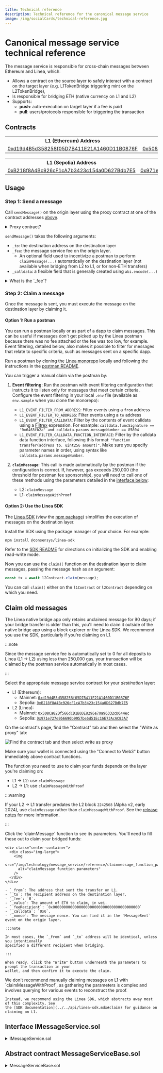 ```yaml
---
title: Technical reference
description: Technical reference for the canonical message service
image: /img/socialCards/technical-reference.jpg
---
```



# Canonical message service technical reference

The message service is responsible for cross-chain messages between Ethereum and Linea, which:

- Allows a contract on the source layer to safely interact with a contract on the target layer 
(e.g. L1TokenBridge triggering mint on the L2TokenBridge),
- Is responsible for bridging ETH (native currency on L1 and L2)
- Supports:
  - **push**: auto-execution on target layer if a fee is paid
  - **pull**: users/protocols responsible for triggering the transaction

## Contracts

<Tabs groupId="Mainnet-Testnet" className="my-tabs">
  <TabItem value="Mainnet" label="Mainnet" default>
    <table>
      <tbody>
        <tr>
          <th>L1 (Ethereum) Address</th>
          <th>L2 (Linea) Address</th>
        </tr>
        <tr>
          <td>
            <a href="https://etherscan.io/address/0xd19d4B5d358258f05D7B411E21A1460D11B0876F">
              0xd19d4B5d358258f05D7B411E21A1460D11B0876F
            </a>
          </td>
          <td>
            <a href="https://lineascan.build/address/0x508Ca82Df566dCD1B0DE8296e70a96332cD644ec">
              0x508Ca82Df566dCD1B0DE8296e70a96332cD644ec
            </a>
          </td>
        </tr>
      </tbody>
    </table>
  </TabItem>
    <TabItem value="Linea Sepolia" label="Linea Sepolia">
    <table>
      <tbody>
        <tr>
          <th>L1 (Sepolia) Address</th>
          <th>L2 (Linea Sepolia) Address</th>
        </tr>
        <tr>
          <td>
            <a href="https://sepolia.etherscan.io/address/0xB218f8A4Bc926cF1cA7b3423c154a0D627Bdb7E5">
            0xB218f8A4Bc926cF1cA7b3423c154a0D627Bdb7E5
            </a>
          </td>
          <td>
            <a href="https://sepolia.lineascan.build/address/0x971e727e956690b9957be6d51ec16e73acac83a7">
            0x971e727e956690b9957be6d51Ec16E73AcAC83A7
            </a>
          </td>
        </tr>
      </tbody>
    </table>
  </TabItem>
</Tabs>

## Usage

### Step 1: Send a message

Call `sendMessage()` on the origin layer using the proxy contract at one of the contract addresses 
[above](#contracts).

<details>

<summary>Proxy contract?</summary>

A proxy contract is one that simply points towards the actual "implementation" contracts. This model
is beneficial as it allows the implementation contracts to be upgraded independently of the proxy,
allowing contract upgrades without having to start afresh and lose the proxy contract's history. 
When the implementation contracts are updated, the proxy contract is simply amended to point 
towards the new implementation contract addresses.

</details>

`sendMessage()` takes the following arguments:

- `_to`: the destination address on the destination layer
- `_fee`: the message service fee on the origin layer. 
  - An optional field used to incentivize a postman to perform `claimMessage(...)` automatically 
  on the destination layer (not available when bridging from L2 to L1, or for non-ETH transfers)
- `_calldata`: a flexible field that is generally created using `abi.encode(...)`

<details>

  <summary>What is the `_fee`?</summary>

  **L1 &rarr; L2:**
  - Automatic claiming: 0 (The postman fee is sponsored by Linea.)
  - Manual claiming: 0

  :::note

  The postman fee for automatic claiming is only sponsored for transactions using less than 
  250,000 gas. Where sponsorship doesn't apply, the postman fee = `target layer gas price * (gas 
  estimated + gas limit surplus) * margin`, where:

  - `target layer gas price` = `eth_gasPrice` on the target layer
  - `gas estimated` = the current gas estimation
  - `gas limit surplus` = 6000
  - `margin` = 2

  :::

  **L2 &rarr; L1:**
  - Manual claiming: 0.001 ETH (anti-DDOS fee)

  _Automatic claiming is not available for L2 &rarr; L1._

  See our [main bridge page](../../get-started/how-to/bridge.mdx) for more information on the 
  execution fees that apply.

</details>

### Step 2: Claim a message

Once the message is sent, you must execute the message on the destination layer by claiming it.

#### Option 1: Run a postman

You can run a postman locally or as part of a dapp to claim messages. This can be useful if messages 
don't get picked up by the Linea postman because there was no fee attached or the fee was too low, 
for example. Event filtering, detailed below, also makes it possible to filter for messages
that relate to specific criteria, such as messages sent on a specific dapp.

Run a postman by cloning the [Linea monorepo](https://github.com/Consensys/linea-monorepo) 
locally and following the instructions in the [postman README](https://github.com/Consensys/linea-monorepo/tree/main/postman#readme).

You can trigger a manual claim via the postman by:

1. **Event filtering**: Run the postman with event filtering configuration that instructs it to 
listen only for messages that meet certain criteria. Configure the event filtering in your local 
`.env` file (available as `env.sample` when you clone the monorepo): 
    - `L1_EVENT_FILTER_FROM_ADDRESS`: Filter events using a `from` address
    - `L1_EVENT_FILTER_TO_ADDRESS`: Filter events using a `to` address
    - `L1_EVENT_FILTER_CALLDATA`: Filter by the contents of event calldata using a [Filtrex](https://github.com/joewalnes/filtrex/tree/master) 
    expression. For example: `calldata.funcSignature == "0x6463fb2a" and calldata.params.messageNumber == 85804`
    - `L1_EVENT_FILTER_CALLDATA_FUNCTION_INTERFACE`: Filter by the calldata data function interface, 
    following this format: `"function transfer(address to, uint256 amount)"`. Make sure you specify 
    parameter names in order, using syntax like `calldata.params.messageNumber`.

2. **`claimMessage`**: This call is made automatically by the postman if the configuration is 
correct. If, however, gas exceeds 250,000 (the threshold for postman fee sponsorship), you will 
need to call one of these methods using the parameters detailed in the [interface below](#interface-imessageservicesol):
    - L2: `claimMessage` 
    - L1: `claimMessageWithProof`

#### Option 2: Use the Linea SDK

The [Linea SDK](../../api/linea-sdk.mdx) (view the [npm package](https://npmjs.com/package/@consensys/linea-sdk?activeTab=readme))
simplifies the execution of messages on the destination layer.

Install the SDK using the package manager of your choice. For example:

```bash
npm install @consensys/linea-sdk
```

Refer to the [SDK README](https://github.com/Consensys/linea-monorepo/tree/main/sdk#readme) for 
directions on initializing the SDK and enabling read-write mode. 

Now you can use the `claim()` function on the destination layer to claim messages, passing the 
message hash as an argument:

```js
const tx = await l2Contract.claim(message);
```

You can call `claim()` either on the `l1Contract` or `l2Contract` depending on which you need.

## Claim old messages

The Linea native bridge app only retains unclaimed message for 90 days; if your bridge transfer is
older than this, you'll need to claim it outside of the native bridge app using a block explorer or 
the Linea SDK. We recommend you use the SDK, particularly if you're claiming on L1.

:::note

Since the message service fee is automatically set to 0 for all deposits to Linea (L1 &rarr; L2) using 
less than 250,000 gas, your transaction will be claimed by the postman service automatically in 
most cases.

:::

Select the appropriate message service contract for your _destination_ layer:

- L1 (Ethereum):
  - Mainnet: [`0xd19d4B5d358258f05D7B411E21A1460D11B0876F`](https://etherscan.io/address/0xd19d4B5d358258f05D7B411E21A1460D11B0876F)
  - Sepolia: [`0xB218f8A4Bc926cF1cA7b3423c154a0D627Bdb7E5`](https://sepolia.etherscan.io/address/0xB218f8A4Bc926cF1cA7b3423c154a0D627Bdb7E5)
- L2 (Linea):
  - Mainnet: [`0x508Ca82Df566dCD1B0DE8296e70a96332cD644ec`](https://lineascan.build/address/0x508Ca82Df566dCD1B0DE8296e70a96332cD644ec)
  - Sepolia: [`0x971e727e956690b9957be6d51Ec16E73AcAC83A7`](https://sepolia.lineascan.build/address/0x971e727e956690b9957be6d51Ec16E73AcAC83A7)

On the contract's page, find the "Contract" tab and then select the "Write as proxy" tab:

<div class="center-container">
  <div class="img-large">
    <img
      src="/img/technology/message_service/reference/write_as_proxy_tab.png"
      alt="Find the contract tab and then select write as proxy"
    />
  </div>
</div>

Make sure your wallet is connected using the "Connect to Web3" button immediately above contract
functions.

The function you need to use to claim your funds depends on the layer you're claiming on:
- L1 &rarr; L2: use `claimMessage`
- L2 &rarr; L1: use `claimMessageWithProof`

:::warning

If your L2 &rarr; L1 transfer predates the L2 block `2242568` (Alpha v2, early 2024), use 
`claimMessage` rather than `claimMessageWithProof`. See the [release notes](../../release-notes.mdx#alpha-v2) 
for more information. 

:::

<Tabs className="my-tabs">
  <TabItem value="L1 &rarr; L2">
    Click the `claimMessage` function to see its parameters. You'll need to fill these out to claim 
    your bridged funds:

    <div class="center-container">
      <div class="img-large">
        <img
          src="/img/technology/message_service/reference/claimmessage_function_parameters.png"
          alt="claimMessage function parameters"
        />
      </div>
    </div>

    - `_from`: The address that sent the transfer on L1. 
    - `_to`: The recipient address on the destination layer.
    - `_fee`: `0`.
    - `_value`: The amount of ETH to claim, in wei.
    - `_feeRecipient`: `0x0000000000000000000000000000000000000000`
    - `_calldata`: `0x0`.
    - `_nonce`: The message nonce. You can find it in the `MessageSent` event on the origin layer.

    :::note

    In most cases, the `_from` and `_to` address will be identical, unless you intentionally
    specified a different recipient when bridging.

    :::

    When ready, click the "Write" button underneath the parameters to prompt the transaction in your
    wallet, and then confirm it to execute the claim.
  </TabItem>
  <TabItem value="L2 &rarr; L1">
    We don't recommend manually claiming messages on L1 with `claimMessageWithProof`, as gathering
    the parameters is complex and involves querying for various events to reconstruct the proof.

    Instead, we recommend using the Linea SDK, which abstracts away most of this complexity. See 
    the [SDK documentation](../../api/linea-sdk.mdx#claim) for guidance on claiming on L1.
  </TabItem>
</Tabs>

## Interface IMessageService.sol

<details>
  <summary>IMessageService.sol</summary>
  <CodeBlock language="solidity">{IMessageService}</CodeBlock>
</details>

## Abstract contract MessageServiceBase.sol

<details>
  <summary>MessageServiceBase.sol</summary>
  <CodeBlock language="solidity">{MessageServiceBase}</CodeBlock>
</details>

